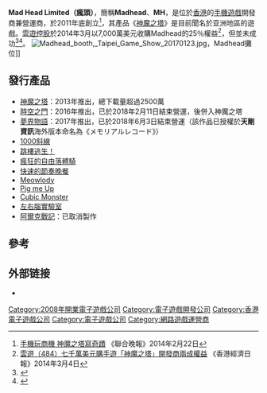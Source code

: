 {{multiple issues|
{{Expand|time=2016-02-18T08:23:07+00:00}}
{{cleanup-list}}
{{Refimprove|time=2016-02-18T08:23:07+00:00}}
}}
{{Infobox Company
| company_name        = Mad Head Limited
| company_name_en     = 
| company_logo        = [[File:Madhead_Logo.svg|300px]]
| company_type        = [[股份公司|股份公司]]
| original_text       = 
| original_spelling   = 
| company_slogan      = 
| market_information  = 
| abbreviated_name    = 
| predecessor         = 
| successor           =
| foundation          = 2011年底
| location            = {{HK}}
| area_served         = 
| telephone_no        = 
| key_people          = [[曾建中|曾建中]]<br>曾建豪
| industry            = [[手機遊戲|手機遊戲]]
| products            = [[手機遊戲|手機遊戲]]企畫、製作、發行
| services            = 
| capital             = 
| revenue             = 
| operating_income    = 
| profit              = 
| total_asset         = 
| net_asset           = 
| market_value        = 
| num_employees       = 
| equity              =
| P/E ratio           = 
| earnings per share  = 
| Net asset value     = 
| accounting_period   = 
| parent              = Magic Feature Inc.
| divisions           = 
| major_shareholder   = 
| subsid              = 
| homepage            =[http://www.madhead.com/ Madhead官方網站]
| width               = 
}}
'''Mad Head Limited（瘋頭）'''，簡稱'''Madhead'''、'''MH'''，是位於[[香港|香港]]的[[手機遊戲|手機遊戲]]開發商兼營運商，於2011年底創立<ref>[http://udn.com/NEWS/FINANCE/FIN3/8502932.shtml 手機玩商機 神魔之塔寫奇蹟] {{Wayback|url=http://udn.com/NEWS/FINANCE/FIN3/8502932.shtml |date=20140322051539 }}《聯合晚報》2014年2月22日</ref>，其產品《[[神魔之塔|神魔之塔]]》是目前聞名於亚洲地區的遊戲。[[雲遊控股|雲遊控股]]於2014年3月以7,000萬美元收購Madhead的25％權益<ref>[http://www.etnet.com.hk/www/tc/news/categorized_news_detail.php?category=latest&newsid=ETN240304161 雲遊（484）七千萬美元購手遊「神魔之塔」開發商兩成權益] {{Wayback|url=http://www.etnet.com.hk/www/tc/news/categorized_news_detail.php?category=latest&newsid=ETN240304161 |date=20171016174107 }}《香港經濟日報》2014年3月4日</ref>，但並未成功<ref>{{cite web|url=http://www.mpfinance.com/htm/finance/20140823/news/eb_ebb1.htm|title=雲遊神魔合體告吹 傳創辦人惜售|publisher=明報財經網|accessdate=2016-05-30|archive-date=2017-10-17|archive-url=https://web.archive.org/web/20171017043000/https://www.mpfinance.com/htm/finance/20140823/news/eb_ebb1.htm|dead-url=no}}</ref><ref>{{cite web|url=http://unwire.hk/2014/08/22/forgame_announcement/fun-tech/|title=神魔真的見財化水！雲遊收購不再，改為以子公司共同研發手機遊戲|author=艾露貓|work=UNWIRE.HK 流動科技生活|accessdate=2016-05-30|archive-date=2016-11-14|archive-url=https://web.archive.org/web/20161114083050/http://unwire.hk/2014/08/22/forgame_announcement/fun-tech/|dead-url=no}}</ref>。
[[File:Madhead_booth,_Taipei_Game_Show_20170123.jpg|thumb]]，Madhead攤位]]

==發行產品==
*[[神魔之塔|神魔之塔]]：2013年推出，總下載量超過2500萬
*[[時空之門|時空之門]]：2016年推出，已於2018年2月11日結束營運，後併入神魔之塔
*[[夢界物語|夢界物語]]：2017年推出，已於2018年6月3日結束營運（該作品已授權於'''天剛資訊'''海外版本命名為《メモリアルレコード》）
*[[1000斜線|1000斜線]]
*[[跳樓逃生！|跳樓逃生！]]
*[[瘋狂的自由落體騎|瘋狂的自由落體騎]]
*[[快速的節奏晚餐|快速的節奏晚餐]]
*[[Meowlody|Meowlody]]
*[[Pig_me_Up|Pig me Up]]
*[[Cubic_Monster|Cubic Monster]]
*[[左右腦實驗室|左右腦實驗室]]
*[[阿爾克戰記|阿爾克戰記]]：已取消製作

==參考==
{{reflist|2}}

== 外部链接 ==
* {{Official|http://www.madhead.com/}}

[[Category:2008年開業電子遊戲公司|Category:2008年開業電子遊戲公司]]
[[Category:電子遊戲開發公司|Category:電子遊戲開發公司]]
[[Category:香港電子遊戲公司|Category:香港電子遊戲公司]]
[[Category:電子遊戲公司|Category:電子遊戲公司]]
[[Category:網路遊戲運營商|Category:網路遊戲運營商]]